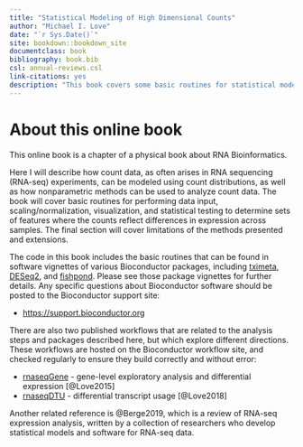 ```yaml
--- 
title: "Statistical Modeling of High Dimensional Counts"
author: "Michael I. Love"
date: "`r Sys.Date()`"
site: bookdown::bookdown_site
documentclass: book
bibliography: book.bib
csl: annual-reviews.csl
link-citations: yes
description: "This book covers some basic routines for statistical modeling of high dimensional count data in using R/Bioconductor."
---
```


# About this online book {-}

This online book is a chapter of a physical book about RNA Bioinformatics.

Here I will describe how count data, as often arises in RNA sequencing (RNA-seq) 
experiments, can be modeled using count distributions, as well as how 
nonparametric methods can be used to analyze count data. The book will 
cover basic routines for performing data input, scaling/normalization, 
visualization, and statistical testing to determine sets of features
where the counts reflect differences in expression across samples.
The final section will cover limitations of the methods presented and
extensions.

The code in this book includes the basic routines that can be found
in software vignettes of various Bioconductor packages, including
[tximeta](https://bioconductor.org/packages/tximeta), 
[DESeq2](https://bioconductor.org/packages/DESeq2), and 
[fishpond](https://bioconductor.org/packages/fishpond). 
Please see those package vignettes for further details. 
Any specific questions about Bioconductor software should be posted 
to the Bioconductor support site:

* <https://support.bioconductor.org>

There are also two published workflows that are related to the 
analysis steps and packages described here, but which explore 
different directions. These workflows are hosted on the Bioconductor
workflow site, and checked regularly to ensure they build correctly 
and without error:

* [rnaseqGene](https://bioconductor.org/packages/rnaseqGene) - gene-level exploratory analysis and differential expression [@Love2015]
* [rnaseqDTU](https://bioconductor.org/packages/rnaseqDTU) - differential transcript usage [@Love2018]

Another related reference is @Berge2019, which is a review of RNA-seq
expression analysis, written by a collection of researchers who
develop statistical models and software for RNA-seq data.
